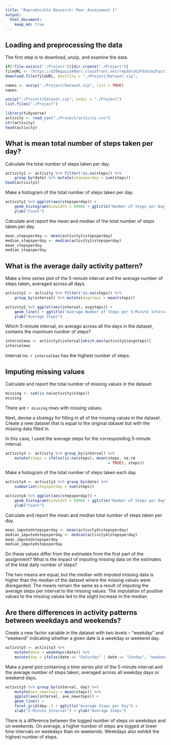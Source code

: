 ```yaml
---
title: "Reproducible Research: Peer Assessment 1"
output: 
  html_document:
    keep_md: true
---
```



## Loading and preprocessing the data

The first step is to download, unzip, and examine the data.

```r
if(!file.exists("./Project")){dir.create("./Project")}
fileURL <- "https://d396qusza40orc.cloudfront.net/repdata%2Fdata%2Factivity.zip"
download.file(fileURL, destfile = "./Project/Dataset.zip",              method = "curl")
```

```r
names <- unzip("./Project/Dataset.zip", list = TRUE)
names
```

```r
unzip("./Project/Dataset.zip", exdir = "./Project")
list.files("./Project") 
```

```r
library(tidyverse)
activity <- read_csv("./Project/activity.csv")
str(activity)
head(activity)
```

## What is mean total number of steps taken per day?

Calculate the total number of steps taken per day. 

```r
activity1 <- activity %>% filter(!is.na(steps)) %>% 
    group_by(date) %>% mutate(stepsperday = sum(steps))
head(activity1)
```

Make a histogram of the total number of steps taken per day.

```r
activity1 %>% ggplot(aes(stepsperday)) + 
    geom_histogram(binwidth = 5000) + ggtitle("Number of Steps per Day") + xlab("Steps") + 
    ylab("Count")
```

Calculate and report the mean and median of the total number of steps taken per day. 

```r
mean_stepsperday <- mean(activity1$stepsperday)
median_stepsperday <- median(activity1$stepsperday)
mean_stepsperday
median_stepsperday
```

## What is the average daily activity pattern?

Make a time series plot of the 5-minute interval and the average number of steps taken, averaged across all days. 

```r
activity2 <- activity %>% filter(!is.na(steps)) %>% 
    group_by(interval) %>% mutate(avgsteps = mean(steps))
```
```r
activity2 %>% ggplot(aes(interval, avgsteps)) + 
    geom_line() + ggtitle("Average Number of Steps per 5-Minute Interval") + xlab("5-Minute Intervals") + 
    ylab("Average Steps")
```

Which 5-minute interval, on average across all the days in the dataset, contains the maximum number of steps? 

```r
intervalmax <- activity2$interval[which.max(activity2$avgsteps)]
intervalmax
```

Interval no. `r intervalmax` has the highest number of steps.

## Imputing missing values

Calculate and report the total number of missing values in the dataset.

```r
missing <- sum(is.na(activity$steps))
missing
```

There are `r missing` rows with missing values. 

Next, devise a strategy for filling in all of the missing values in the dataset. Create a new dataset that is equal to the original dataset but with the missing data filled in. 

In this case, I used the average steps for the corresponding 5-minute interval. 

```r
activity3 <- activity %>% group_by(interval) %>% 
    mutate(steps = ifelse(is.na(steps), mean(steps, na.rm 
                                             = TRUE), steps))
```

Make a histogram of the total number of steps taken each day. 

```r
activity4 <- activity3 %>% group_by(date) %>% 
    summarize(stepsperday = sum(steps)) 
```
```r
activity4 %>% ggplot(aes(stepsperday)) + 
    geom_histogram(binwidth = 5000) + ggtitle("Number of Steps per Day") + xlab("Steps") + 
    ylab("Count")
```

Calculate and report the mean and median total number of steps taken per day. 

```r
mean_imputedstepsperday <- mean(activity4$stepsperday)
median_imputedstepsperday <- median(activity4$stepsperday)
mean_imputedstepsperday
median_imputedstepsperday
```

Do these values differ from the estimates from the first part of the assignment? What is the impact of imputing missing data on the estimates of the total daily number of steps?

The two means are equal, but the median with imputed missing data is higher than the median of the dataset where the missing values were disregarded. The means remain the same as a result of imputing the average steps per interval to the missing values. The imputation of positive values to the missing values led to the slight increase in the median. 

## Are there differences in activity patterns between weekdays and weekends?

Create a new factor variable in the dataset with two levels – “weekday” and “weekend” indicating whether a given date is a weekday or weekend day.

```r
activity5 <- activity3 %>% 
    mutate(date = weekdays(date)) %>% 
    mutate(day = ifelse(date == "Saturday" | date == "Sunday", "weekend", "weekday") %>% as.factor())
```

Make a panel plot containing a time series plot of the 5-minute interval and the average number of steps taken, averaged across all weekday days or weekend days. 

```r
activity5 %>% group_by(interval, day) %>% 
    mutate(ave_newsteps = mean(steps)) %>% 
    ggplot(aes(interval, ave_newsteps)) + 
    geom_line() +
    facet_grid(day~.) + ggtitle("Average Steps per Day") +
    xlab("5-Minute Interval") + ylab("Average Steps")
```

There is a difference between the logged number of steps on weekdays and on weekends. On average, a higher number of steps are logged at lower time intervals on weekdays than on weekends. Weekdays also exhibit the highest number of steps.  
